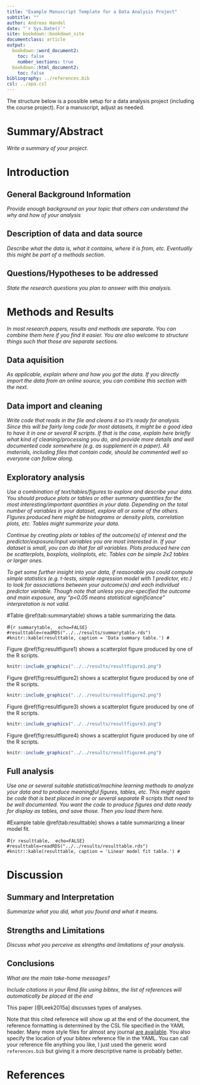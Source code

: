 ```yaml
---
title: "Example Manuscript Template for a Data Analysis Project"
subtitle: ""
author: Andreas Handel
date: "`r Sys.Date()`"
site: bookdown::bookdown_site
documentclass: article
output:
  bookdown::word_document2: 
    toc: false
    number_sections: true
  bookdown::html_document2: 
    toc: false
bibliography: ../references.bib
csl: ../apa.csl
---
```


The structure below is a possible setup for a data analysis project (including the course project). For a manuscript, adjust as needed.


# Summary/Abstract
_Write a summary of your project._


# Introduction 

## General Background Information
_Provide enough background on your topic that others can understand the why and how of your analysis_ 

## Description of data and data source
_Describe what the data is, what it contains, where it is from, etc. Eventually this might be part of a methods section._

## Questions/Hypotheses to be addressed
_State the research questions you plan to answer with this analysis._



# Methods and Results

_In most research papers, results and methods are separate. You can combine them here if you find it easier. You are also welcome to structure things such that those are separate sections._


## Data aquisition
_As applicable, explain where and how you got the data. If you directly import the data from an online source, you can combine this section with the next._

## Data import and cleaning
_Write code that reads in the file and cleans it so it's ready for analysis. Since this will be fairly long code for most datasets, it might be a good idea to have it in one or several R scripts. If that is the case, explain here briefly what kind of cleaning/processing you do, and provide more details and well documented code somewhere (e.g. as supplement in a paper). All materials, including files that contain code, should be commented well so everyone can follow along._


## Exploratory analysis

_Use a combination of text/tables/figures to explore and describe your data. You should produce plots or tables or other summary quantities for the most interesting/important quantities in your data. Depending on the total number of variables in your dataset, explore all or some of the others. FIgures produced here might be histograms or density plots, correlation plots, etc. Tables might summarize your data._

_Continue by creating plots or tables of the outcome(s) of interest and the predictor/exposure/input variables you are most interested in. If your dataset is small, you can do that for all variables. Plots produced here can be scatterplots, boxplots, violinplots, etc. Tables can be simple 2x2 tables or larger ones._

_To get some further insight into your data, if reasonable you could compute simple statistics (e.g. t-tests, simple regression model with 1 predictor, etc.) to look for associations between your outcome(s) and each individual predictor variable. Though note that unless you pre-specified the outcome and main exposure, any "p<0.05 means statistical significance" interpretation is not valid._

#Table \@ref(tab:summarytable) shows a table summarizing the data.


#```{r summarytable,  echo=FALSE}
#resulttable=readRDS("../../results/summarytable.rds")
#knitr::kable(resulttable, caption = 'Data summary table.')
#```


Figure \@ref(fig:resultfigure1) shows a scatterplot figure produced by one of the R scripts.

```r
knitr::include_graphics("../../results/resultfigure1.png")
```
Figure \@ref(fig:resultfigure2) shows a scatterplot figure produced by one of the R scripts.
```r
knitr::include_graphics("../../results/resultfigure2.png")
```
Figure \@ref(fig:resultfigure3) shows a scatterplot figure produced by one of the R scripts.
```r
knitr::include_graphics("../../results/resultfigure3.png")
```
Figure \@ref(fig:resultfigure4) shows a scatterplot figure produced by one of the R scripts.
```r
knitr::include_graphics("../../results/resultfigure4.png")
```

## Full analysis

_Use one or several suitable statistical/machine learning methods to analyze your data and to produce meaningful figures, tables, etc. This might again be code that is best placed in one or several separate R scripts that need to be well documented. You want the code to produce figures and data ready for display as tables, and save those. Then you load them here._

#Example table \@ref(tab:resulttable) shows a table summarizing a linear model fit.

#```{r resulttable,  echo=FALSE}
#resulttable=readRDS("../../results/resulttable.rds")
#knitr::kable(resulttable, caption = 'Linear model fit table.')
#```


# Discussion

## Summary and Interpretation
_Summarize what you did, what you found and what it means._

## Strengths and Limitations
_Discuss what you perceive as strengths and limitations of your analysis._

## Conclusions
_What are the main take-home messages?_

_Include citations in your Rmd file using bibtex, the list of references will automatically be placed at the end_

This paper [@Leek2015a] discusses types of analyses. 

Note that this cited reference will show up at the end of the document, the reference formatting is determined by the CSL file specified in the YAML header. Many more style files for almost any journal [are available](https://www.zotero.org/styles). You also specify the location of your bibtex reference file in the YAML. You can call your reference file anything you like, I just used the generic word `references.bib` but giving it a more descriptive name is probably better.


# References



